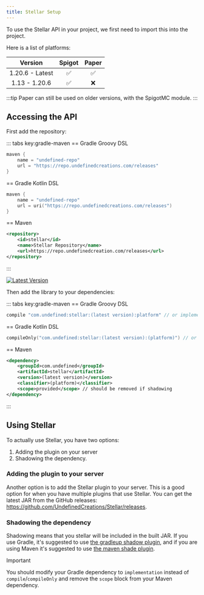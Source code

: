 ```yaml
---
title: Stellar Setup
---
```


To use the Stellar API in your project, we first need to import this into the project.

Here is a list of platforms:

|     Version     | Spigot | Paper |
|:---------------:|:------:|:-----:|
| 1.20.6 - Latest |   ✅    |   ✅   |
|  1.13 - 1.20.6  |   ✅    |   ❌   |

:::tip
Paper can still be used on older versions, with the SpigotMC module.
:::

## Accessing the API

First add the repository:

::: tabs key:gradle-maven
== Gradle Groovy DSL
```groovy
maven {
    name = "undefined-repo"
    url = "https://repo.undefinedcreations.com/releases"
}
```
== Gradle Kotlin DSL
```kts
maven {
    name = "undefined-repo"
    url = uri("https://repo.undefinedcreations.com/releases")
}
```
== Maven
```xml
<repository>
    <id>stellar</id>
    <name>Stellar Repository</name>
    <url>https://repo.undefinedcreation.com/releases</url>
</repository>
```
:::

[![Latest Version](https://img.shields.io/badge/dynamic/xml?label=Latest%20Version&style=for-the-badge&logo=gradle&url=https%3A%2F%2Frepo.undefinedcreations.com%2Freleases%2Fcom%2Fundefined%2Fstellar%2Fmaven-metadata.xml&query=%2F%2Fmetadata%2F%2Fversioning%2F%2Flatest)](https://github.com/UndefinedCreations/Stellar/releases)

Then add the library to your dependencies:

::: tabs key:gradle-maven
== Gradle Groovy DSL
```groovy
compile "com.undefined:stellar:(latest version):platform" // or implementation if shadowing
```
== Gradle Kotlin DSL
```kts
compileOnly("com.undefined:stellar:(latest version):(platform)") // or implementation if shadowing
```
== Maven
```xml
<dependency>
    <groupId>com.undefined</groupId>
    <artifactId>stellar</artifactId>
    <version>(latest version)</version>
    <classifier>(platform)</classifier>
    <scope>provided</scope> // should be removed if shadowing
</dependency>
```
:::

## Using Stellar

To actually use Stellar, you have two options:

1. Adding the plugin on your server
2. Shadowing the dependency.

### Adding the plugin to your server

Another option is to add the Stellar plugin to your server. This is a good option for when you have multiple plugins that use Stellar. You can get the latest JAR from the GitHub releases: https://github.com/UndefinedCreations/Stellar/releases.

### Shadowing the dependency

Shadowing means that you stellar will be included in the built JAR. If you use Gradle, it's suggested to use [the gradleup shadow plugin](https://gradleup.com/shadow/getting-started/), and if you are using Maven it's suggested to use [the maven shade plugin](https://maven.apache.org/plugins/maven-shade-plugin/usage.html).

> [!IMPORTANT]
> You should modify your Gradle dependency to `implementation` instead of `compile`/`compileOnly` and remove the `scope` block from your Maven dependency.
